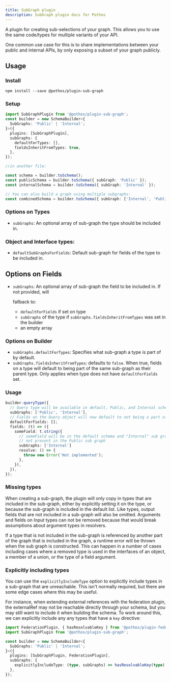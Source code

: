 ```yaml
---
title: SubGraph plugin
description: SubGraph plugin docs for Pothos
---
```


A plugin for creating sub-selections of your graph. This allows you to use the same code/types for
multiple variants of your API.

One common use case for this is to share implementations between your public and internal APIs, by
only exposing a subset of your graph publicly.

## Usage

### Install

```package-install
npm install --save @pothos/plugin-sub-graph
```

### Setup

```typescript
import SubGraphPlugin from '@pothos/plugin-sub-graph';
const builder = new SchemaBuilder<{
  SubGraphs: 'Public' | 'Internal';
}>({
  plugins: [SubGraphPlugin],
  subGraphs: {
    defaultForTypes: [],
    fieldsInheritFromTypes: true,
  },
});

//in another file:

const schema = builder.toSchema();
const publicSchema = builder.toSchema({ subGraph: 'Public' });
const internalSchema = builder.toSchema({ subGraph: 'Internal' });

// You can also build a graph using multiple subgraphs:
const combinedSchema = builder.toSchema({ subGraph: ['Internal', 'Public'] });
```

### Options on Types

- `subGraphs`: An optional array of sub-graph the type should be included in.

### Object and Interface types:

- `defaultSubGraphsForFields`: Default sub-graph for fields of the type to be included in.

## Options on Fields

- `subGraphs`: An optional array of sub-graph the field to be included in. If not provided, will

  fallback to:

  - `defaultForFields` if set on type
  - `subGraphs` of the type if `subGraphs.fieldsInheritFromTypes` was set in the builder
  - an empty array

### Options on Builder

- `subGraphs.defaultForTypes`: Specifies what sub-graph a type is part of by default.
- `subGraphs.fieldsInheritFromTypes`: defaults to `false`. When true, fields on a type will default
  to being part of the same sub-graph as their parent type. Only applies when type does not have
  `defaultForFields` set.

### Usage

```typescript
builder.queryType({
  // Query type will be available in default, Public, and Internal schemas
  subGraphs: ['Public', 'Internal'],
  // Fields on the Query object will now default to not being a part of any subgraph
  defaultForFields: [];
  fields: (t) => ({
    someField: t.string({
      // someField will be in the default schema and "Internal" sub graph, but
      // not present in the Public sub graph
      subGraphs: ['Internal']
      resolve: () => {
        throw new Error('Not implemented');
      },
    }),
  }),
});
```

### Missing types

When creating a sub-graph, the plugin will only copy in types that are included in the sub-graph,
either by explicitly setting it on the type, or because the sub-graph is included in the default
list. Like types, output fields that are not included in a sub-graph will also be omitted. Arguments
and fields on Input types can not be removed because that would break assumptions about argument
types in resolvers.

If a type that is not included in the sub-graph is referenced by another part of the graph that is
included in the graph, a runtime error will be thrown when the sub graph is constructed. This can
happen in a number of cases including cases where a removed type is used in the interfaces of an
object, a member of a union, or the type of a field argument.

### Explicitly including types

You can use the `explicitlyIncludeType` option to explicitly include types in a sub-graph that are
unreachable.  This isn't normally required, but there are some edge cases where this may be useful.

For instance, when extending external references with the federation plugin, the externalRef may
not be reachable directly through your schema, but you may still want to include it when building the
schema.  To work around this, we can explicitly include any any types that have a `key` directive:


```typescript
import FederationPlugin, { hasResolvableKey } from '@pothos/plugin-federation';
import SubGraphPlugin from '@pothos/plugin-sub-graph';

const builder = new SchemaBuilder<{
  SubGraphs: 'Public' | 'Internal';
}>({
  plugins: [SubGraphPlugin, FederationPlugin],
  subGraphs: {
    explicitlyIncludeType: (type, subGraphs) => hasResolvableKey(type)
  },
});
```
